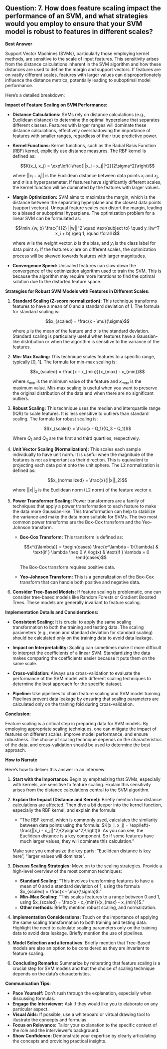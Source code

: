 ## Question: 7. How does feature scaling impact the performance of an SVM, and what strategies would you employ to ensure that your SVM model is robust to features in different scales?

**Best Answer**

Support Vector Machines (SVMs), particularly those employing kernel methods, are sensitive to the scale of input features. This sensitivity arises from the distance calculations inherent in the SVM algorithm and how these distances are used to define the margin and support vectors. If features are on vastly different scales, features with larger values can disproportionately influence the distance metrics, potentially leading to suboptimal model performance.

Here's a detailed breakdown:

**Impact of Feature Scaling on SVM Performance:**

*   **Distance Calculations:** SVMs rely on distance calculations (e.g., Euclidean distance) to determine the optimal hyperplane that separates different classes. Features with larger ranges will dominate these distance calculations, effectively overshadowing the importance of features with smaller ranges, regardless of their true predictive power.

*   **Kernel Functions:** Kernel functions, such as the Radial Basis Function (RBF) kernel, explicitly use distance measures. The RBF kernel is defined as:

    $$K(x_i, x_j) = \exp\left(-\frac{||x_i - x_j||^2}{2\sigma^2}\right)$$

    where $||x_i - x_j||$ is the Euclidean distance between data points $x_i$ and $x_j$, and $\sigma$ is a hyperparameter.  If features have significantly different scales, the kernel function will be dominated by the features with larger values.

*   **Margin Optimization:** SVM aims to maximize the margin, which is the distance between the separating hyperplane and the closest data points (support vectors). Unequal feature scales can distort the margin, leading to a biased or suboptimal hyperplane. The optimization problem for a linear SVM can be formulated as:

    $$\min_{w, b} \frac{1}{2} ||w||^2 \quad \text{subject to} \quad y_i(w^T x_i + b) \geq 1, \quad \forall i$$

    where $w$ is the weight vector, $b$ is the bias, and $y_i$ is the class label for data point $x_i$. If the features $x_i$ are on different scales, the optimization process will be skewed towards features with larger magnitudes.

*   **Convergence Speed:** Unscaled features can slow down the convergence of the optimization algorithm used to train the SVM. This is because the algorithm may require more iterations to find the optimal solution due to the distorted feature space.

**Strategies for Robust SVM Models with Features in Different Scales:**

1.  **Standard Scaling (Z-score normalization):** This technique transforms features to have a mean of 0 and a standard deviation of 1. The formula for standard scaling is:

    $$x_{scaled} = \frac{x - \mu}{\sigma}$$

    where $\mu$ is the mean of the feature and $\sigma$ is the standard deviation. Standard scaling is particularly useful when features have a Gaussian-like distribution or when the algorithm is sensitive to the variance of the features.

2.  **Min-Max Scaling:** This technique scales features to a specific range, typically \[0, 1]. The formula for min-max scaling is:

    $$x_{scaled} = \frac{x - x_{min}}{x_{max} - x_{min}}$$

    where $x_{min}$ is the minimum value of the feature and $x_{max}$ is the maximum value. Min-max scaling is useful when you want to preserve the original distribution of the data and when there are no significant outliers.

3.  **Robust Scaling:** This technique uses the median and interquartile range (IQR) to scale features. It is less sensitive to outliers than standard scaling. The formula for robust scaling is:

    $$x_{scaled} = \frac{x - Q_1}{Q_3 - Q_1}$$

    Where $Q_1$ and $Q_3$ are the first and third quartiles, respectively.

4.  **Unit Vector Scaling (Normalization):** This scales each sample individually to have unit norm. It is useful when the magnitude of the features is not as important as their direction. This is equivalent to projecting each data point onto the unit sphere. The L2 normalization is defined as:

    $$x_{normalized} = \frac{x}{||x||_2}$$

    where $||x||_2$ is the Euclidean norm (L2 norm) of the feature vector $x$.

5.  **Power Transformer Scaling:** Power transformers are a family of techniques that apply a power transformation to each feature to make the data more Gaussian-like. This transformation can help to stabilize the variance and make the data more suitable for SVMs. The two most common power transforms are the Box-Cox transform and the Yeo-Johnson transform.

    *   **Box-Cox Transform:** This transform is defined as:

        $$x^{(\lambda)} = \begin{cases}
        \frac{x^\lambda - 1}{\lambda} & \text{if } \lambda \neq 0 \\
        \log(x) & \text{if } \lambda = 0
        \end{cases}$$

        The Box-Cox transform requires positive data.

    *   **Yeo-Johnson Transform:** This is a generalization of the Box-Cox transform that can handle both positive and negative data.

6.  **Consider Tree-Based Models:** If feature scaling is problematic, one can consider tree-based models like Random Forests or Gradient Boosted Trees. These models are generally invariant to feature scaling.

**Implementation Details and Considerations:**

*   **Consistent Scaling:** It is crucial to apply the same scaling transformation to both the training and testing data. The scaling parameters (e.g., mean and standard deviation for standard scaling) should be calculated only on the training data to avoid data leakage.

*   **Impact on Interpretability:** Scaling can sometimes make it more difficult to interpret the coefficients of a linear SVM. Standardizing the data makes comparing the coefficients easier because it puts them on the same scale.

*   **Cross-validation:** Always use cross-validation to evaluate the performance of the SVM model with different scaling techniques to determine the best approach for the specific dataset.

*   **Pipeline:** Use pipelines to chain feature scaling and SVM model training. Pipelines prevent data leakage by ensuring that scaling parameters are calculated only on the training fold during cross-validation.

**Conclusion:**

Feature scaling is a critical step in preparing data for SVM models. By employing appropriate scaling techniques, one can mitigate the impact of features on different scales, improve model performance, and ensure robustness. The choice of scaling technique depends on the characteristics of the data, and cross-validation should be used to determine the best approach.

**How to Narrate**

Here's how to deliver this answer in an interview:

1.  **Start with the Importance:** Begin by emphasizing that SVMs, especially with kernels, are sensitive to feature scaling. Explain this sensitivity arises from the distance calculations central to the SVM algorithm.

2.  **Explain the Impact (Distance and Kernel):**  Briefly mention how distance calculations are affected. Then dive a bit deeper into the kernel function, especially the RBF kernel, and explain the formula:

    *   "The RBF kernel, which is commonly used, calculates the similarity between data points using the formula: $K(x_i, x_j) = \exp\left(-\frac{||x_i - x_j||^2}{2\sigma^2}\right)$.  As you can see, the Euclidean distance is a key component. So if some features have much larger values, they will dominate this calculation."

    Make sure you emphasize the key parts: "Euclidean distance is key here", "larger values will dominate".

3.  **Discuss Scaling Strategies:**  Move on to the scaling strategies.  Provide a high-level overview of the most common techniques:

    *   **Standard Scaling:** "This involves transforming features to have a mean of 0 and a standard deviation of 1, using the formula $x_{scaled} = \frac{x - \mu}{\sigma}$."
    *   **Min-Max Scaling:** "This scales features to a range between 0 and 1, using $x_{scaled} = \frac{x - x_{min}}{x_{max} - x_{min}}$."
    *   **Other methods**: Briefly mention robust scaling, and normalization.

4.  **Implementation Considerations:**  Touch on the importance of applying the same scaling transformation to both training and testing data. Highlight the need to calculate scaling parameters only on the training data to avoid data leakage. Briefly mention the use of pipelines.

5.  **Model Selection and alternatives**: Briefly mention that Tree-Based models are also an option to be considered as they are invariant to feature scaling.

6.  **Concluding Remarks:**  Summarize by reiterating that feature scaling is a crucial step for SVM models and that the choice of scaling technique depends on the data's characteristics.

**Communication Tips:**

*   **Pace Yourself:** Don't rush through the explanation, especially when discussing formulas.
*   **Engage the Interviewer:** Ask if they would like you to elaborate on any particular aspect.
*   **Visual Aids:** If possible, use a whiteboard or virtual drawing tool to illustrate the concepts and formulas.
*   **Focus on Relevance:** Tailor your explanation to the specific context of the role and the interviewer's background.
*   **Show Confidence:** Demonstrate your expertise by clearly articulating the concepts and providing practical insights.
